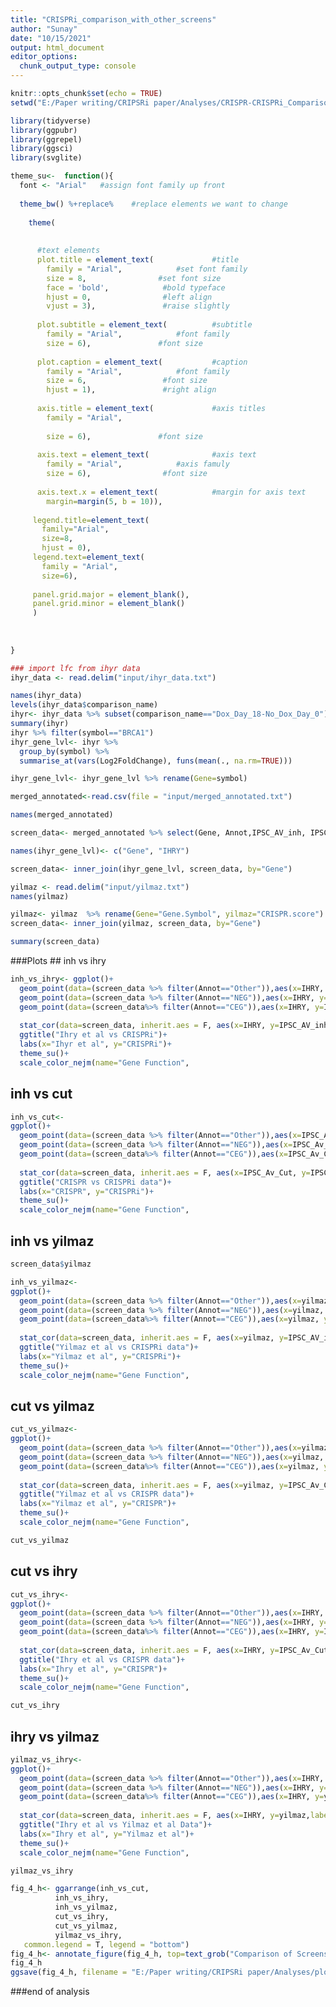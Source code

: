 ---
title: "CRISPRi_comparison_with_other_screens"
author: "Sunay"
date: "10/15/2021"
output: html_document
editor_options: 
  chunk_output_type: console
---

```{r setup, include=FALSE}
knitr::opts_chunk$set(echo = TRUE)
setwd("E:/Paper writing/CRIPSRi paper/Analyses/CRISPR-CRISPRi_Comparison/pub_final")
```

```{r}
library(tidyverse)
library(ggpubr)
library(ggrepel)
library(ggsci)
library(svglite)
```

```{r}
theme_su<-  function(){ 
  font <- "Arial"   #assign font family up front
  
  theme_bw() %+replace%    #replace elements we want to change
    
    theme(
   
      
      #text elements
      plot.title = element_text(             #title
        family = "Arial",            #set font family
        size = 8,                #set font size
        face = 'bold',            #bold typeface
        hjust = 0,                #left align
        vjust = 3),               #raise slightly
      
      plot.subtitle = element_text(          #subtitle
        family = "Arial",            #font family
        size = 6),               #font size
      
      plot.caption = element_text(           #caption
        family = "Arial",            #font family
        size = 6,                 #font size
        hjust = 1),               #right align
      
      axis.title = element_text(             #axis titles
        family = "Arial",
        
        size = 6),               #font size
      
      axis.text = element_text(              #axis text
        family = "Arial",            #axis famuly
        size = 6),                #font size
      
      axis.text.x = element_text(            #margin for axis text
        margin=margin(5, b = 10)),
      
     legend.title=element_text(
       family="Arial",
       size=8,
       hjust = 0),
     legend.text=element_text(
       family = "Arial",
       size=6),
     
     panel.grid.major = element_blank(),
     panel.grid.minor = element_blank()
     )
  
     
    
}
```


```{r}
### import lfc from ihyr data
ihyr_data <- read.delim("input/ihyr_data.txt")

names(ihyr_data)
levels(ihyr_data$comparison_name)
ihyr<- ihyr_data %>% subset(comparison_name=="Dox_Day_18-No_Dox_Day_0")
summary(ihyr)
ihyr %>% filter(symbol=="BRCA1")
ihyr_gene_lvl<- ihyr %>%
  group_by(symbol) %>%
  summarise_at(vars(Log2FoldChange), funs(mean(., na.rm=TRUE)))

ihyr_gene_lvl<- ihyr_gene_lvl %>% rename(Gene=symbol)

merged_annotated<-read.csv(file = "input/merged_annotated.txt")

names(merged_annotated)

screen_data<- merged_annotated %>% select(Gene, Annot,IPSC_AV_inh, IPSC_Av_Cut, K562_Av_inh, K562_Av_cut)

names(ihyr_gene_lvl)<- c("Gene", "IHRY")

screen_data<- inner_join(ihyr_gene_lvl, screen_data, by="Gene")

yilmaz <- read.delim("input/yilmaz.txt")
names(yilmaz)

yilmaz<- yilmaz  %>% rename(Gene="Gene.Symbol", yilmaz="CRISPR.score")
screen_data<- inner_join(yilmaz, screen_data, by="Gene")

summary(screen_data)
```

###Plots
## inh vs ihry
```{r}


inh_vs_ihry<- ggplot()+
  geom_point(data=(screen_data %>% filter(Annot=="Other")),aes(x=IHRY, y=IPSC_AV_inh, color=Annot), size=0.05, alpha=0.5)+
  geom_point(data=(screen_data %>% filter(Annot=="NEG")),aes(x=IHRY, y=IPSC_AV_inh,color=Annot), size=0.05, alpha=0.5)+
  geom_point(data=(screen_data%>% filter(Annot=="CEG")),aes(x=IHRY, y=IPSC_AV_inh,color=Annot), size=0.05, alpha=0.5)+
  
  stat_cor(data=screen_data, inherit.aes = F, aes(x=IHRY, y=IPSC_AV_inh,label = ..r.label..), method = "pearson", size=2)+
  ggtitle("Ihry et al vs CRISPRi")+
  labs(x="Ihyr et al", y="CRISPRi")+
  theme_su()+
  scale_color_nejm(name="Gene Function",                                                          labels=c("CEG"="Core Essential Genes" , "NEG"="Non-Essential Genes", "Other"="Other Genes"))
```

## inh vs cut
```{r}
inh_vs_cut<-
ggplot()+
  geom_point(data=(screen_data %>% filter(Annot=="Other")),aes(x=IPSC_Av_Cut, y=IPSC_AV_inh, color=Annot), size=0.05, alpha=0.5)+
  geom_point(data=(screen_data %>% filter(Annot=="NEG")),aes(x=IPSC_Av_Cut, y=IPSC_AV_inh,color=Annot), size=0.05, alpha=0.5)+
  geom_point(data=(screen_data%>% filter(Annot=="CEG")),aes(x=IPSC_Av_Cut, y=IPSC_AV_inh,color=Annot), size=0.05, alpha=0.5)+
  
  stat_cor(data=screen_data, inherit.aes = F, aes(x=IPSC_Av_Cut, y=IPSC_AV_inh,label = ..r.label..), method = "pearson", size=2)+
  ggtitle("CRISPR vs CRISPRi data")+
  labs(x="CRISPR", y="CRISPRi")+
  theme_su()+
  scale_color_nejm(name="Gene Function",                                                          labels=c("CEG"="Core Essential Genes" , "NEG"="Non-Essential Genes", "Other"="Other Genes"))
```

## inh vs yilmaz
```{r}
screen_data$yilmaz

inh_vs_yilmaz<-
ggplot()+
  geom_point(data=(screen_data %>% filter(Annot=="Other")),aes(x=yilmaz, y=IPSC_AV_inh, color=Annot), size=0.05, alpha=0.5)+
  geom_point(data=(screen_data %>% filter(Annot=="NEG")),aes(x=yilmaz, y=IPSC_AV_inh,color=Annot), size=0.05, alpha=0.5)+
  geom_point(data=(screen_data%>% filter(Annot=="CEG")),aes(x=yilmaz, y=IPSC_AV_inh,color=Annot), size=0.05, alpha=0.5)+
  
  stat_cor(data=screen_data, inherit.aes = F, aes(x=yilmaz, y=IPSC_AV_inh,label = ..r.label..), method = "pearson", size=2)+
  ggtitle("Yilmaz et al vs CRISPRi data")+
  labs(x="Yilmaz et al", y="CRISPRi")+
  theme_su()+
  scale_color_nejm(name="Gene Function",                                                          labels=c("CEG"="Core Essential Genes" , "NEG"="Non-Essential Genes", "Other"="Other Genes"))
```

## cut vs yilmaz
```{r}
cut_vs_yilmaz<-
ggplot()+
  geom_point(data=(screen_data %>% filter(Annot=="Other")),aes(x=yilmaz, y=IPSC_Av_Cut, color=Annot), size=0.05, alpha=0.5)+
  geom_point(data=(screen_data %>% filter(Annot=="NEG")),aes(x=yilmaz, y=IPSC_Av_Cut,color=Annot), size=0.05, alpha=0.5)+
  geom_point(data=(screen_data%>% filter(Annot=="CEG")),aes(x=yilmaz, y=IPSC_Av_Cut,color=Annot), size=0.05, alpha=0.5)+
  
  stat_cor(data=screen_data, inherit.aes = F, aes(x=yilmaz, y=IPSC_Av_Cut,label = ..r.label..), method = "pearson", size=2)+
  ggtitle("Yilmaz et al vs CRISPR data")+
  labs(x="Yilmaz et al", y="CRISPR")+
  theme_su()+
  scale_color_nejm(name="Gene Function",                                                          labels=c("CEG"="Core Essential Genes" , "NEG"="Non-Essential Genes", "Other"="Other Genes"))

cut_vs_yilmaz
```

## cut vs ihry

```{r}

cut_vs_ihry<-
ggplot()+
  geom_point(data=(screen_data %>% filter(Annot=="Other")),aes(x=IHRY, y=IPSC_Av_Cut, color=Annot), size=0.05, alpha=0.5)+
  geom_point(data=(screen_data %>% filter(Annot=="NEG")),aes(x=IHRY, y=IPSC_Av_Cut,color=Annot), size=0.05, alpha=0.5)+
  geom_point(data=(screen_data%>% filter(Annot=="CEG")),aes(x=IHRY, y=IPSC_Av_Cut,color=Annot), size=0.05, alpha=0.5)+
  
  stat_cor(data=screen_data, inherit.aes = F, aes(x=IHRY, y=IPSC_Av_Cut,label = ..r.label..), method = "pearson", size=2)+
  ggtitle("Ihry et al vs CRISPR data")+
  labs(x="Ihry et al", y="CRISPR")+
  theme_su()+
  scale_color_nejm(name="Gene Function",                                                          labels=c("CEG"="Core Essential Genes" , "NEG"="Non-Essential Genes", "Other"="Other Genes"))

cut_vs_ihry

```

## ihry vs yilmaz
```{r}


yilmaz_vs_ihry<-
ggplot()+
  geom_point(data=(screen_data %>% filter(Annot=="Other")),aes(x=IHRY, y=yilmaz, color=Annot), size=0.05, alpha=0.5)+
  geom_point(data=(screen_data %>% filter(Annot=="NEG")),aes(x=IHRY, y=yilmaz,color=Annot), size=0.05, alpha=0.5)+
  geom_point(data=(screen_data%>% filter(Annot=="CEG")),aes(x=IHRY, y=yilmaz,color=Annot), size=0.05, alpha=0.5)+
  
  stat_cor(data=screen_data, inherit.aes = F, aes(x=IHRY, y=yilmaz,label = ..r.label..), method = "pearson", size=2)+
  ggtitle("Ihry et al vs Yilmaz et al Data")+
  labs(x="Ihry et al", y="Yilmaz et al")+
  theme_su()+
  scale_color_nejm(name="Gene Function",                                                          labels=c("CEG"="Core Essential Genes" , "NEG"="Non-Essential Genes", "Other"="Other Genes"))

yilmaz_vs_ihry


```

```{r}


fig_4_h<- ggarrange(inh_vs_cut,
          inh_vs_ihry,
          inh_vs_yilmaz,
          cut_vs_ihry,
          cut_vs_yilmaz,
          yilmaz_vs_ihry,
   common.legend = T, legend = "bottom") 
fig_4_h<- annotate_figure(fig_4_h, top=text_grob("Comparison of Screens in Stem Cells", size = 8))
fig_4_h
ggsave(fig_4_h, filename = "E:/Paper writing/CRIPSRi paper/Analyses/plots/panel_4/fig_4_h.svg", width = 6, height = 5, dpi=1000)

```

###end of analysis